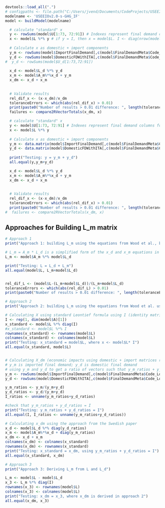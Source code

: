 
```r

devtools::load_all(".")
# configpaths <- file.path("C:/Users/jvend/Documents/CodeProjects/USEEIOStateMethod/model_specs", c("StateEEIOv1.0-s-20.yml"))
modelname <- 'USEEIOv2.0-s-GHG_IF'
model <- buildModel(modelname)

```


```r

  # calculate "standard" x
  y <- rowSums(model$U[1:73, 72:91]) # Indexes represent final demand columns for all commodities in model$U
  x <- model$L %*% y # if y = I, then x = model$L. I <- diag(nrow(model$A))
  
  # Calculate x as domestic + import components
  y_m <- rowSums(model$ImportFinalDemand[,c(model$FinalDemandMeta$Code_Loc)])
  y_d <- rowSums(model$DomesticFDWithITA[,c(model$FinalDemandMeta$Code_Loc)])
#  y_d <- rowSums(model$U_d[1:73,72:91])
  
  x_d <- model$L_d %*% y_d
  x_m <- model$A_m%*%x_d + y_m
  x_dm <- x_d + x_m
  
  
  # Validate results
  rel_dif_x <- (x-x_dm)/x_dm
  toleranceErrors <- which(abs(rel_dif_x) > 0.01)
  print(paste0("Number of results > 0.01 difference: ", length(toleranceErrors)))
  failures <- compare2RVectorTotals(x_dm, x)


```

```r
  
  # calculate "standard" x
  y <- model$U[1:73, 72:91] # Indexes represent final demand columns for all commodities in model$U
  x <- model$L %*% y 
  
  # Calculate x as domestic + import components
  y_m <- data.matrix(model$ImportFinalDemand[,c(model$FinalDemandMeta$Code_Loc)])
  y_d <- data.matrix(model$DomesticFDWithITA[,c(model$FinalDemandMeta$Code_Loc)])
  
  print("Testing: y = y_m + y_d")
  all.equal(y,y_m+y_d)

  x_d <- model$L_d %*% y_d
  x_m <- model$A_m%*%x_d + y_m
  x_dm <- x_d + x_m
  
  
  # Validate results
  rel_dif_x <- (x-x_dm)/x_dm
  toleranceErrors <- which(abs(rel_dif_x) > 0.01)
  print(paste0("Number of results > 0.01 difference: ", length(toleranceErrors)))
#  failures <- compare2RVectorTotals(x_dm, x)


```


## Approaches for Building L_m matrix


```r
# Approach 1
print("Approach 1: building L_m using the equations from Wood et al., but ommitting the use of y vectors")

# L_m = A_m * L_d is a simplified form of the x_d and x_m equations in Validate 1 chunk, but omitting the y vectors
L_m <- model$A_m %*% model$L_d 

print("Testing: L = L_d + L_m")
all.equal(model$L, L_m+model$L_d)


rel_dif_L <- (model$L-(L_m+model$L_d))/(L_m+model$L_d)
toleranceErrors <- which(abs(rel_dif_L) > 0.01)
print(paste0("Number of results > 0.01 difference: ", length(toleranceErrors)))

```

```r
# Approach 2
print("Approach 2: building L_m using the equations from Wood et al. using I as y vector")

# Calculating X using standard Leontief formula using I (identity matrix) as y to test for equality between X and L
I <- rep(1, dim(model$A)[1])
x_standard <- model$L %*% diag(I)
#x_standard <- model$L %*% I
rownames(x_standard) <- rownames(model$L)
colnames(x_standard) <- colnames(model$L)
print("Testing: x_standard = model$L, where x <- model$L* I")
all.equal(x_standard, model$L)


# Calculating X_dm (economic impacts using domestic + import matrices rather than standard L)
# y_m is imported final demand; y_d is domestic final demand
# using y_m and y_d to get a ratio of vectors such that y_m_ratios + y_d_ratios = I
y_m <- rowSums(model$ImportFinalDemand[,c(model$FinalDemandMeta$Code_Loc)])
y_d <- rowSums(model$DomesticFDWithITA[,c(model$FinalDemandMeta$Code_Loc)])

y_m_ratios <- y_m/(y_m+y_d)
y_d_ratios <- y_d/(y_m+y_d)
I_ratios <- unname(y_m_ratios+y_d_ratios)

#check that y_m_ratios + y_d_ratios = I
print("Testing: y_m_ratios + y_d_ratios = I")
all.equal(I, I_ratios <- unname(y_m_ratios+y_d_ratios))

# Calculating x_dm using the approach from the Swedish paper
x_d <- model$L_d %*% diag(y_d_ratios)
x_m <- model$A_m%*%x_d + diag(y_m_ratios)
x_dm <- x_d + x_m
colnames(x_dm) <- colnames(x_standard)
rownames(x_dm) <- rownames(x_standard)
print("Testing: x_standard = x_dm, using y_m_ratios + y_d_ratios = I")
all.equal(x_standard, x_dm)


```


```r
# Approach 3
print("Approach 3: Deriving L_m from L and L_d")

L_m <- model$L - model$L_d
x_3 <- L_m %*% diag(I)
rownames(x_3) <- rownames(model$L)
colnames(x_3) <- colnames(model$L)
print("Testing: x_dm = x_3, where x_dm is derived in approach 2")
all.equal(x_dm, x_3)


```